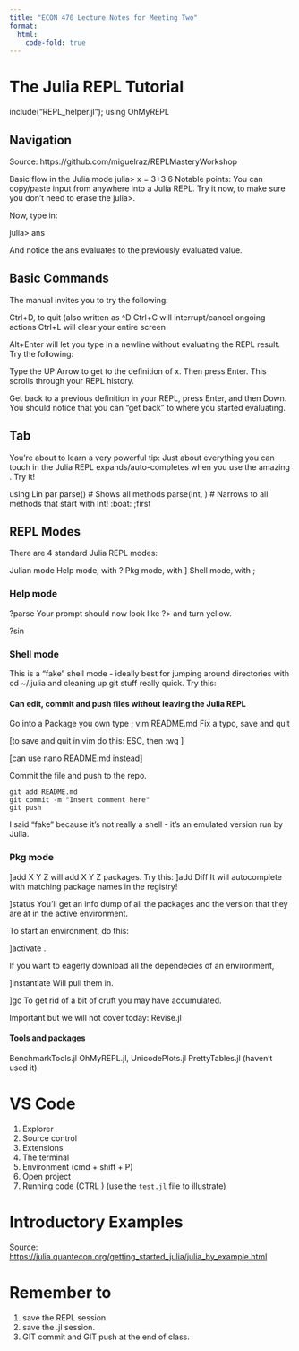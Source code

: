 ```yaml
---
title: "ECON 470 Lecture Notes for Meeting Two"
format:
  html:
    code-fold: true
---
```


# The Julia REPL Tutorial

include("REPL_helper.jl");
using OhMyREPL

## Navigation
Source: https://github.com/miguelraz/REPLMasteryWorkshop

Basic flow in the Julia mode
julia> x = 3+3
6
Notable points: You can copy/paste input from anywhere into a Julia REPL. Try it now, to make sure you don't need to erase the julia>.

Now, type in:

julia> ans

And notice the ans evaluates to the previously evaluated value.

## Basic Commands
The manual invites you to try the following:

Ctrl+D, to quit (also written as ^D
Ctrl+C will interrupt/cancel ongoing actions
Ctrl+L will clear your entire screen

Alt+Enter will let you type in a newline without evaluating the REPL result. Try the following:

Type the UP Arrow to get to the definition of x. Then press Enter. This scrolls through your REPL history.

Get back to a previous definition in your REPL, press Enter, and then Down. You should notice that you can "get back" to where you started evaluating. 

## Tab

You're about to learn a very powerful tip: Just about everything you can touch in the Julia REPL expands/auto-completes when you use the amazing <TAB>. Try it!

using Lin<TAB> 
par<TAB>
parse(<TAB>) # Shows all methods
parse(Int, <TAB>) # Narrows to all methods that start with Int!
\alpha<TAB>
\:boat:<TAB>
;first<TAB>

## REPL Modes
There are 4 standard Julia REPL modes:

Julian mode
Help mode, with ?
Pkg mode, with ]
Shell mode, with ;

### Help mode

?parse
Your prompt should now look like ?> and turn yellow.

?sin

### Shell mode
This is a "fake" shell mode - ideally best for jumping around directories with cd ~/.julia and cleaning up git stuff really quick. Try this:

#### Can edit, commit and push files without leaving the Julia REPL
Go into a Package you own
type ; vim README.md
Fix a typo, save and quit

[to save and quit in vim do this: ESC, then :wq <ENTER>]

[can use nano README.md instead]

Commit the file and push to the repo.
```shell
git add README.md
git commit -m "Insert comment here"
git push
```

I said "fake" because it's not really a shell - it's an emulated version run by Julia.

### Pkg mode
]add X Y Z will add X Y Z packages. Try this:
]add Diff<TAB>
It will autocomplete with matching package names in the registry!

]status
You'll get an info dump of all the packages and the version that they are at in the active environment.

To start an environment, do this:

]activate .

If you want to eagerly download all the dependecies of an environment,

]instantiate
Will pull them in.

]gc
To get rid of a bit of cruft you may have accumulated.


Important but we will not cover today:
Revise.jl

#### Tools and packages
BenchmarkTools.jl
OhMyREPL.jl,
UnicodePlots.jl
PrettyTables.jl (haven't used it)

# VS Code
1. Explorer
2. Source control
3. Extensions
4. The terminal
5. Environment (cmd + shift + P)
6. Open project
7. Running code (CTRL <ENTER>)
(use the `test.jl` file to illustrate)

# Introductory Examples
Source: <https://julia.quantecon.org/getting_started_julia/julia_by_example.html>

# Remember to 
1. save the REPL session.
2. save the .jl session.
3. GIT commit and GIT push at the end of class.




